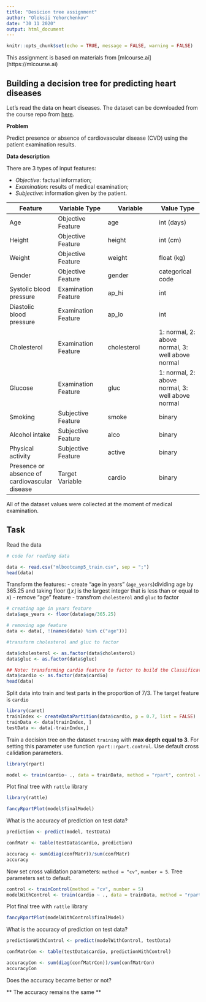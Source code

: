 ```yaml
---
title: "Desicion tree assignment"
author: "Oleksii Yehorchenkov"
date: "30 11 2020"
output: html_document
---
```


```r
knitr::opts_chunk$set(echo = TRUE, message = FALSE, warning = FALSE)
```

This assignment is based on materials from [mlcourse.ai] (https://mlcourse.ai)

## Building a decision tree for predicting heart diseases

Let's read the data on heart diseases. The dataset can be downloaded from the course repo from [here](https://www.dropbox.com/s/kr1d9vsnax5wxfo/mlbootcamp5_train.csv?dl=0).

**Problem**

Predict presence or absence of cardiovascular disease (CVD) using the patient examination results.

**Data description**

There are 3 types of input features:

- *Objective*: factual information;
- *Examination*: results of medical examination;
- *Subjective*: information given by the patient.

| Feature | Variable Type | Variable      | Value Type |
|---------|--------------|---------------|------------|
| Age | Objective Feature | age | int (days) |
| Height | Objective Feature | height | int (cm) |
| Weight | Objective Feature | weight | float (kg) |
| Gender | Objective Feature | gender | categorical code |
| Systolic blood pressure | Examination Feature | ap_hi | int |
| Diastolic blood pressure | Examination Feature | ap_lo | int |
| Cholesterol | Examination Feature | cholesterol | 1: normal, 2: above normal, 3: well above normal |
| Glucose | Examination Feature | gluc | 1: normal, 2: above normal, 3: well above normal |
| Smoking | Subjective Feature | smoke | binary |
| Alcohol intake | Subjective Feature | alco | binary |
| Physical activity | Subjective Feature | active | binary |
| Presence or absence of cardiovascular disease | Target Variable | cardio | binary |

All of the dataset values were collected at the moment of medical examination.

## Task

Read the data
```r
# code for reading data

data <- read.csv("mlbootcamp5_train.csv", sep = ";")
head(data)

```

Transform the features: 
- create "age in years" (`age_years`)dividing age by 365.25 and taking floor ($\lfloor{x}\rfloor$ is the largest integer that is less than or equal to $x$)
- remove "age" feature
- transfrom `cholesterol` and `gluc` to factor

```r

# creating age in years feature
data$age_years <- floor(data$age/365.25)

# removing age feature
data <- data[, !(names(data) %in% c("age"))]

#transform cholesterol and gluc to factor

data$cholesterol <- as.factor(data$cholesterol)
data$gluc <- as.factor(data$gluc)

## Note: transforming cardio feature to factor to build the Classification decision tree
data$cardio <- as.factor(data$cardio)
head(data)

```

Split data into train and test parts in the proportion of 7/3.
The target feature is `cardio`

```r
library(caret)
trainIndex <- createDataPartition(data$cardio, p = 0.7, list = FALSE)
trainData <- data[trainIndex, ]
testData <- data[-trainIndex,]

```

Train a decision tree on the dataset `training` with **max depth equal to 3**. For setting this parameter use function `rpart::rpart.control`. Use default cross calidation parameters.

```r

library(rpart)

model <- train(cardio~ ., data = trainData, method = "rpart", control = rpart.control(maxdepth = 3))

```

Plot final tree with `rattle` library

```r

library(rattle)

fancyRpartPlot(model$finalModel)

```

What is the accuracy of prediction on test data?

```r

prediction <- predict(model, testData)

confMatr <- table(testData$cardio, prediction)

accuracy <- sum(diag(confMatr))/sum(confMatr)
accuracy


```
Now set cross validation parameters: `method = "cv"`, `number = 5`. Tree parameters set to default.

```r

control <- trainControl(method = "cv", number = 5)
modelWithControl <- train(cardio ~ ., data = trainData, method = "rpart", trControl = control)

```

Plot final tree with `rattle` library

```r
fancyRpartPlot(modelWithControl$finalModel)

```

What is the accuracy of prediction on test data?

```r

predictionWithControl <- predict(modelWithControl, testData)

confMatrCon <- table(testData$cardio, predictionWithControl)

accuracyCon <- sum(diag(confMatrCon))/sum(confMatrCon)
accuracyCon

```

Does the accuracy became better or not?

** The accuracy remains the same **
